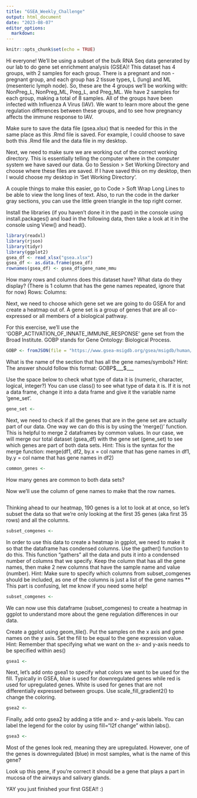 ```yaml
---
title: "GSEA_Weekly_Challenge"
output: html_document
date: "2023-08-07"
editor_options: 
  markdown:
---
```


```r
knitr::opts_chunk$set(echo = TRUE)
```

Hi everyone! We'll be using a subset of the bulk RNA Seq data generated by our lab to do gene set enrichment analysis (GSEA)! This dataset has 4 groups, with 2 samples for each group. There is a pregnant and non - pregnant group, and each group has 2 tissue types, L (lung) and ML (mesenteric lymph node). So, these are the 4 groups we'll be working with: NonPreg_L, NonPreg_ML, Preg_L, and Preg_ML. We have 2 samples for each group, making a total of 8 samples. All of the groups have been infected with Influenza A Virus (IAV). We want to learn more about the gene regulation differences between these groups, and to see how pregnancy affects the immune response to IAV.

Make sure to save the data file (gsea.xlsx) that is needed for this in the same place as this .Rmd file is saved. For example, I could choose to save both this .Rmd file and the data file in my desktop.

Next, we need to make sure we are working out of the correct working directory. This is essentially telling the computer where in the computer system we have saved our data. Go to Session \> Set Working Directory and choose where these files are saved. If I have saved this on my desktop, then I would choose my desktop in 'Set Working Directory'.

A couple things to make this easier, go to Code \> Soft Wrap Long Lines to be able to view the long lines of text. Also, to run the code in the darker gray sections, you can use the little green triangle in the top right corner.

Install the libraries (if you haven't done it in the past) in the console using install.packages() and load in the following data, then take a look at it in the console using View() and head().

```r
library(readxl)
library(rjson)
library(tidyr)
library(ggplot2)
gsea_df <- read_xlsx("gsea.xlsx")
gsea_df <- as.data.frame(gsea_df)
rownames(gsea_df) <- gsea_df$gene_name_mmu
```

How many rows and columns does this dataset have? What data do they display? (There is 1 column that has the gene names repeated, ignore that for now) 
Rows: 
Columns: 

Next, we need to choose which gene set we are going to do GSEA for and create a heatmap out of. A gene set is a group of genes that are all co-expressed or all members of a biological pathway.

For this exercise, we'll use the 'GOBP_ACTIVATION_OF_INNATE_IMMUNE_RESPONSE' gene set from the Broad Institute. GOBP stands for Gene Ontology: Biological Process.

```r
GOBP <- fromJSON(file = "https://www.gsea-msigdb.org/gsea/msigdb/human/download_geneset.jsp?geneSetName=GOBP_ACTIVATION_OF_INNATE_IMMUNE_RESPONSE&fileType=json")
```

What is the name of the section that has all the gene names/symbols? 
Hint: The answer should follow this format: GOBP$___$___ 


Use the space below to check what type of data it is (numeric, character, logical, integer?) You can use class() to see what type of data it is. If it is not a data frame, change it into a data frame and give it the variable name 'gene_set'.

```r
gene_set <- 
```

Next, we need to check if all the genes that are in the gene set are actually part of our data. One way we can do this is by using the 'merge()' function. This is helpful to merge 2 dataframes by common values. In our case, we will merge our total dataset (gsea_df) with the gene set (gene_set) to see which genes are part of both data sets. 
Hint: This is the syntax for the merge function: merge(df1, df2, by.x = col name that has gene names in df1, by.y = col name that has gene names in df2)

```r
common_genes <- 
```

How many genes are common to both data sets? 

Now we'll use the column of gene names to make that the row names. 

```r

```

Thinking ahead to our heatmap, 190 genes is a lot to look at at once, so let's subset the data so that we're only looking at the first 35 genes (aka first 35 rows) and all the columns. 

```r
subset_comgenes <- 
```

In order to use this data to create a heatmap in ggplot, we need to make it so that the dataframe has condensed columns. Use the gather() function to do this. This function "gathers" all the data and puts it into a condensed number of columns that we specify. Keep the column that has all the gene names, then make 2 new columns that have the sample name and value (number). 
Hint: Make sure to specify which columns from subset_comgenes should be included, as one of the columns is just a list of the gene names
** This part is confusing, let me know if you need some help!

```r
subset_comgenes <- 
```

We can now use this dataframe (subset_comgenes) to create a heatmap in ggplot to understand more about the gene regulation differences in our data.

Create a ggplot using geom_tile(). Put the samples on the x axis and gene names on the y axis. Set the fill to be equal to the gene expression value. 
Hint: Remember that specifying what we want on the x- and y-axis needs to be specified within aes()

```r
gsea1 <- 
```

Next, let's add onto gsea1 to specify what colors we want to be used for the fill. Typically in GSEA, blue is used for downregulated genes while red is used for upregulated genes. White is used for genes that are not differentially expressed between groups. Use scale_fill_gradient2() to change the coloring.

```r
gsea2 <- 
```

Finally, add onto gsea2 by adding a title and x- and y-axis labels. You can label the legend for the color by using fill="l2f change" within labs().

```r
gsea3 <- 
```

Most of the genes look red, meaning they are upregulated. However, one of the genes is downregulated (blue) in most samples, what is the name of this gene? 

Look up this gene, if you're correct it should be a gene that plays a part in mucosa of the airways and salivary glands.

YAY you just finished your first GSEA!! :)
